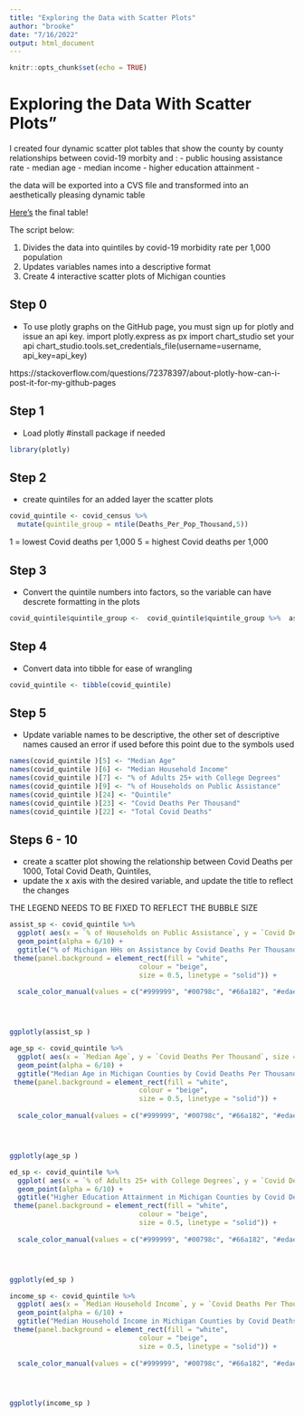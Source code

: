 ```yaml
---
title: "Exploring the Data with Scatter Plots"
author: "brooke"
date: "7/16/2022"
output: html_document
---
```


```r
knitr::opts_chunk$set(echo = TRUE)
```


# Exploring the Data With Scatter Plots"

I created four dynamic scatter plot tables that show the county by county relationships between  covid-19 morbity and :
- public housing assistance rate 
- median age
- median income
- higher education attainment
- 

the data will be exported into a CVS file and transformed into an aesthetically pleasing dynamic table 

[Here's](link) the final table!


The script below:

1) Divides the data into quintiles by covid-19 morbidity rate per 1,000 population
2) Updates variables names into a descriptive format
3) Create 4 interactive scatter plots of Michigan counties


## Step 0 
- To use plotly graphs on the GitHub page, you must sign up for plotly and issue an api key.
import plotly.express as px
import chart_studio
set your api
chart_studio.tools.set_credentials_file(username=username, api_key=api_key)


https://stackoverflow.com/questions/72378397/about-plotly-how-can-i-post-it-for-my-github-pages



## Step 1
 - Load plotly
#install package if needed

```r
library(plotly)
```


## Step 2
- create quintiles for an added layer the scatter plots

```r
covid_quintile <- covid_census %>% 
  mutate(quintile_group = ntile(Deaths_Per_Pop_Thousand,5))

```

1 = lowest Covid deaths per 1,000
5 = highest Covid deaths per 1,000


## Step 3
- Convert the quintile numbers into factors, so the variable can have descrete formatting in the plots


```r
covid_quintile$quintile_group <-  covid_quintile$quintile_group %>%  as.factor 
```


## Step 4
- Convert data into tibble for ease of wrangling

```r
covid_quintile <- tibble(covid_quintile)
```


## Step 5
- Update variable names to be descriptive, the other set of descriptive names caused an error if used before this point due to the symbols used

```r
names(covid_quintile )[5] <- "Median Age"
names(covid_quintile )[6] <- "Median Household Income"
names(covid_quintile )[7] <- "% of Adults 25+ with College Degrees"
names(covid_quintile )[9] <- "% of Households on Public Assistance"
names(covid_quintile )[24] <- "Quintile"
names(covid_quintile )[23] <- "Covid Deaths Per Thousand"
names(covid_quintile )[22] <- "Total Covid Deaths"
```




## Steps 6 - 10
- create a scatter plot showing the  relationship between Covid Deaths per 1000, Total Covid Death, Quintiles, 
- update the x axis with the desired variable, and update the title to reflect the changes

THE LEGEND NEEDS TO BE FIXED TO REFLECT THE BUBBLE SIZE

```r
assist_sp <- covid_quintile %>% 
  ggplot( aes(x = `% of Households on Public Assistance`, y = `Covid Deaths Per Thousand`, size = `Total Covid Deaths`, color=Quintile, text=County)) +
  geom_point(alpha = 6/10) +
  ggtitle("% of Michigan HHs on Assistance by Covid Deaths Per Thousand" ) +
 theme(panel.background = element_rect(fill = "white",
                                colour = "beige",
                                size = 0.5, linetype = "solid")) +
         
  scale_color_manual(values = c("#999999", "#00798c", "#66a182", "#edae49", "#dc0000b2")) 




ggplotly(assist_sp )
```
```r
age_sp <- covid_quintile %>% 
  ggplot( aes(x = `Median Age`, y = `Covid Deaths Per Thousand`, size = `Total Covid Deaths`, color=Quintile, text=County)) +
  geom_point(alpha = 6/10) +
  ggtitle("Median Age in Michigan Counties by Covid Deaths Per Thousand" ) +
 theme(panel.background = element_rect(fill = "white",
                                colour = "beige",
                                size = 0.5, linetype = "solid")) +
         
  scale_color_manual(values = c("#999999", "#00798c", "#66a182", "#edae49", "#dc0000b2")) 




ggplotly(age_sp )
```


```r
ed_sp <- covid_quintile %>% 
  ggplot( aes(x = `% of Adults 25+ with College Degrees`, y = `Covid Deaths Per Thousand`, size = `Total Covid Deaths`, color=Quintile, text=County)) +
  geom_point(alpha = 6/10) +
  ggtitle("Higher Education Attainment in Michigan Counties by Covid Deaths Per Thousand" ) +
 theme(panel.background = element_rect(fill = "white",
                                colour = "beige",
                                size = 0.5, linetype = "solid")) +
         
  scale_color_manual(values = c("#999999", "#00798c", "#66a182", "#edae49", "#dc0000b2")) 




ggplotly(ed_sp )
```


```r
income_sp <- covid_quintile %>% 
  ggplot( aes(x = `Median Household Income`, y = `Covid Deaths Per Thousand`, size = `Total Covid Deaths`, color=Quintile, text=County)) +
  geom_point(alpha = 6/10) +
  ggtitle("Median Household Income in Michigan Counties by Covid Deaths Per Thousand" ) +
 theme(panel.background = element_rect(fill = "white",
                                colour = "beige",
                                size = 0.5, linetype = "solid")) +
         
  scale_color_manual(values = c("#999999", "#00798c", "#66a182", "#edae49", "#dc0000b2")) 




ggplotly(income_sp )
```
